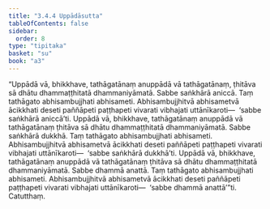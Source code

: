 ```yaml
---
title: "3.4.4 Uppādāsutta"
tableOfContents: false
sidebar:
  order: 8
type: "tipitaka"
basket: "su"
book: "a3"
---
```



<DynamicBreadcrumb />

<Division number="137" book="a3">

<Paragraph number="1024" book="a3">
“Uppādā vā, bhikkhave, tathāgatānaṃ anuppādā vā tathāgatānaṃ, ṭhitāva sā dhātu dhammaṭṭhitatā dhammaniyāmatā. Sabbe saṅkhārā aniccā. Taṃ tathāgato abhisambujjhati abhisameti. Abhisambujjhitvā abhisametvā ācikkhati deseti paññāpeti paṭṭhapeti vivarati vibhajati uttānīkaroti—  ‘sabbe saṅkhārā aniccā’ti. Uppādā vā, bhikkhave, tathāgatānaṃ anuppādā vā tathāgatānaṃ ṭhitāva sā dhātu dhammaṭṭhitatā dhammaniyāmatā. Sabbe saṅkhārā dukkhā. Taṃ tathāgato abhisambujjhati abhisameti. Abhisambujjhitvā abhisametvā ācikkhati deseti paññāpeti paṭṭhapeti vivarati vibhajati uttānīkaroti—  ‘sabbe saṅkhārā dukkhā’ti. Uppādā vā, bhikkhave, tathāgatānaṃ anuppādā vā tathāgatānaṃ ṭhitāva sā dhātu dhammaṭṭhitatā dhammaniyāmatā. Sabbe dhammā anattā. Taṃ tathāgato abhisambujjhati abhisameti. Abhisambujjhitvā abhisametvā ācikkhati deseti paññāpeti paṭṭhapeti vivarati vibhajati uttānīkaroti—  ‘sabbe dhammā anattā’”ti.

</Paragraph>
</Division>

<Paragraph number="1025" type="center" book="a3">
Catutthaṃ.
</Paragraph>